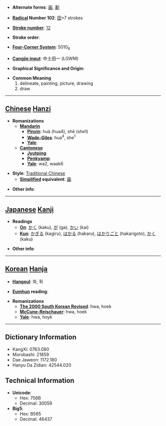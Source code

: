 * '''Alternate forms''': [[画]], [[劃]]

* '''[[Wiktionary:Chinese radical index| Radical]] Number 102''': [[Wiktionary:Chinese radical index 田|田]]+7 strokes

* '''[[Wiktionary:Chinese total strokes index|Stroke number]]''': [[Wiktionary:Chinese total strokes index 12|12]]

* '''Stroke order''': 

* '''[[Wiktionary:Chinese four corner index|Four-Corner System]]''': 5010<sub>6</sub>

* '''[[Wiktionary:Chinese Cangjie index|Cangjie input]]''': 中土田一 (LGWM)

* '''Graphical Significance and Origin''': 

* '''Common Meaning'''
*#delineate, painting, picture, drawing
*# draw


----

== [[Chinese]] [[Hanzi]] ==

* '''Romanizations'''
** '''[[Mandarin]]'''
*** '''[[Pinyin]]''': huà (hua4), shē (she1)
*** '''[[Wade-Giles]]''': hua<sup>4</sup>, she<sup>1</sup>
*** '''[[Yale]]''': 
** '''[[Cantonese]]'''
*** '''[[Jyutping]]''':
*** '''[[Penkyamp]]''': 
*** '''[[Yale]]''': wa2, waak6

* '''Style''': [[Traditional Chinese]] 
** '''[[Simplified Chinese|Simplified]] equivalent''': [[画]]

* '''Other info''': 

----

== [[Japanese]] [[Kanji]] ==

* '''Readings'''
** '''[[On]]''': [[かく]] (kaku), [[が]] (ga), [[かい]] (kai)
** '''[[Kun]]''': [[かぎる]] (kagiru), [[はかる]] (hakaru), [[はかりごと]] (hakarigoto), [[かく]] (kaku)

* '''Other info''':  

----

== [[Korean]] [[Hanja]] ==

* '''[[Hangeul]]''': 화, 획

* '''[[Eumhun]] reading''': 

* '''Romanizations'''
** '''[[The 2000 South Korean Revised Romanization|The 2000 South Korean Revised]]''': hwa, hoek
** '''[[McCune-Reischauer]]''': hwa, hoek
** '''[[Yale]]''': hwa, hoyk

----

== Dictionary Information ==

* KangXi: 0763.080
* Morobashi: 21859
* Dae Jaweon: 1172.180
* Hanyu Da Zidian: 42544.020

== Technical Information ==

* '''Unicode''':
** Hex: 756B
** Decimal: 30059
* '''Big5''':
** Hex: B565
** Decimal: 46437